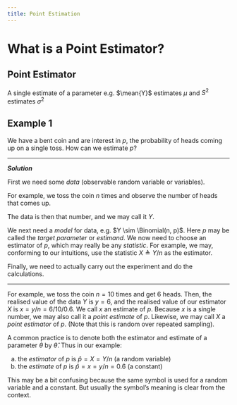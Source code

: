 ```yaml
---
title: Point Estimation
---
```


# What is a Point Estimator?

::: {#def-point-estimator}

## Point Estimator

A single estimate of a parameter e.g. $\mean{Y}$ estimates $\mu$ and $S^2$ estimates $\sigma^2$

:::

::: {.callout-note title="Motivating Example" collapse="false"}

::: {#exm-1}

## Example 1

We have a bent coin and are interest in $p$, the probability of heads coming up on a single toss. How can we estimate $p$?

---

***Solution***

First we need some _data_ (observable random variable or variables).

For example, we toss the coin $n$ times and observe the number of heads that comes up.

The data is then that number, and we may call it $Y$.

We next need a _model_ for data, e.g. $Y \sim \Binomial(n, p)$. Here $p$ may be called the _target parameter_ or _estimand_. We now need to choose an estimator of $p$, which may really be any _statistic_. For example, we may, conforming to our intuitions, use the statistic $X \triangleq Y/n$ as the estimator.

Finally, we need to actually carry out the experiment and do the calculations.

---

For example, we toss the coin $n = 10$ times and get 6 heads. Then, the realised value of the data $Y$ is $y = 6$, and the realised value of our estimator $X$ is $x = y/n = 6/10 / 0.6$. We call $x$ an estimate of $p$. Because $x$ is a single number, we may also call it a _point estimate_ of $p$. Likewise, we may call $X$ a _point estimator_ of $p$. (Note that this is random over repeated sampling).

A common practice is to denote both the estimator and estimate of a parameter $\theta$ by $\hat{\theta}$. Thus in our example:

(a) the _estimator_ of $p$ is $\hat{p} = X = Y / n$ (a random variable)
(b) the _estimate_ of $p$ is $\hat{p} = x = y/n = 0.6$ (a constant)

This may be a bit confusing because the same symbol is used for a random variable and a constant. But usually the symbol's meaning is clear from the context.

:::

:::
